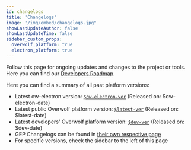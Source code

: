 ```yaml
---
id: changelogs
title: "Changelogs"
image: "/img/embed/changelogs.jpg"
showLastUpdateAuthor: false
showLastUpdateTime: false
sidebar_custom_props:
  overwolf_platform: true
  electron_platform: true
---
```


Follow this page for ongoing updates and changes to the project or tools.
Here you can find our [Developers Roadmap](https://trello.com/b/1V10E4IB/overwolf-roadmap).

Here you can find a summary of all past platform versions:
* Latest ow-electron version: [`$ow-electron-ver`](changelogs/electron-platform/$ow-electron-path) (Released on: $ow-electron-date)
* Latest public Overwolf platform version: [`$latest-ver`](changelogs/overwolf-platform/$latest-path/$latest-ver) (Released on: $latest-date)
* Latest developers' Overwolf platform version: [`$dev-ver`](changelogs/overwolf-platform/$dev-path/$dev-ver) (Released on: $dev-date)
* GEP Changelogs can be found in [their own respective page](changelogs/gep-changelogs)
* For specific versions, check the sidebar to the left of this page